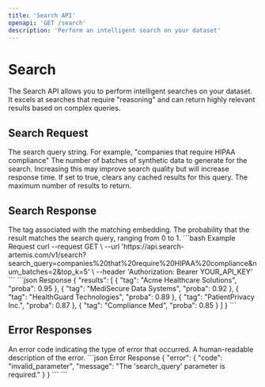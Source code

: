 ```yaml
---
title: 'Search API'
openapi: 'GET /search'
description: 'Perform an intelligent search on your dataset'
---
```


# Search

The Search API allows you to perform intelligent searches on your dataset. It excels at searches that require "reasoning" and can return highly relevant results based on complex queries.

## Search Request

<ParamField query="search_query" type="string" required>
  The search query string. For example, "companies that require HIPAA compliance"
</ParamField>

<ParamField query="num_batches" type="integer" default="1">
  The number of batches of synthetic data to generate for the search. Increasing this may improve search quality but will increase response time.
</ParamField>

<ParamField query="clear_flag" type="boolean" default="false">
  If set to true, clears any cached results for this query.
</ParamField>

<ParamField query="top_k" type="integer" default="10">
  The maximum number of results to return.
</ParamField>

## Search Response

<ResponseField name="results" type="array">
  <Expandable title="properties">
    <ResponseField name="tag" type="string">
      The tag associated with the matching embedding.
    </ResponseField>
    <ResponseField name="proba" type="number">
      The probability that the result matches the search query, ranging from 0 to 1.
    </ResponseField>
  </Expandable>
</ResponseField>

<RequestExample>
```bash Example Request
curl --request GET \
  --url 'https://api.search-artemis.com/v1/search?search_query=companies%20that%20require%20HIPAA%20compliance&num_batches=2&top_k=5' \
  --header 'Authorization: Bearer YOUR_API_KEY'
```
</RequestExample>

<ResponseExample>
```json Response
{
  "results": [
    {
      "tag": "Acme Healthcare Solutions",
      "proba": 0.95
    },
    {
      "tag": "MediSecure Data Systems",
      "proba": 0.92
    },
    {
      "tag": "HealthGuard Technologies",
      "proba": 0.89
    },
    {
      "tag": "PatientPrivacy Inc.",
      "proba": 0.87
    },
    {
      "tag": "Compliance Med",
      "proba": 0.85
    }
  ]
}
```
</ResponseExample>

## Error Responses

<ResponseField name="error" type="object">
  <Expandable title="properties">
    <ResponseField name="code" type="string">
      An error code indicating the type of error that occurred.
    </ResponseField>
    <ResponseField name="message" type="string">
      A human-readable description of the error.
    </ResponseField>
  </Expandable>
</ResponseField>

<ResponseExample>
```json Error Response
{
  "error": {
    "code": "invalid_parameter",
    "message": "The 'search_query' parameter is required."
  }
}
```
</ResponseExample>
```